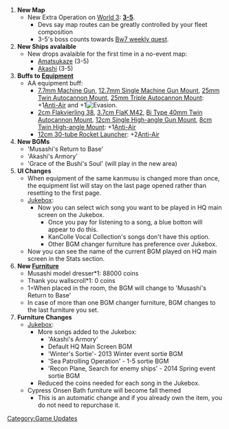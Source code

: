 # '''New Map'''
#* New Extra Operation on [[World 3]]: '''[[3-5]]'''.
#** Devs say map routes can be greatly controlled by your fleet composition
#** 3-5's boss counts towards [[Quest|Bw7 weekly quest]].
# '''New Ships avalaible'''
#* New drops avalaible for the first time in a no-event map:
#** [[Amatsukaze]] (3-5)
#** [[Akashi]] (3-5)
# '''Buffs to [[Equipment]]'''
#* AA equipment buff:
#**[[7.7mm Machine Gun]], [[12.7mm Single Machine Gun Mount]], [[25mm Twin Autocannon Mount]], [[25mm Triple Autocannon Mount]]: +1[[file:icon_AA.png|Anti-Air]] and +1[[File:Icon Evasion.png|Evasion]].
#**[[2cm Flakvierling 38]], [[3.7cm FlaK M42]], [[Bi Type 40mm Twin Autocannon Mount]], [[12cm Single High-angle Gun Mount]], [[8cm Twin High-angle Mount]]: +1[[file:icon_AA.png|Anti-Air]]
#**[[12cm 30-tube Rocket Launcher]]: +2[[file:icon_AA.png|Anti-Air]]
# '''New BGMs'''
#* 'Musashi's Return to Base'
#* 'Akashi's Armory'
#* 'Grace of the Bushi's Soul' (will play in the new area)
# '''UI Changes'''
#* When equipment of the same kanmusu is changed more than once, the equipment list will stay on the last page opened rather than resetting to the first page.
#* [[Jukebox]]:
#** Now you can select wich song you want to be played in HQ main screen on the Jukebox.
#*** Once you pay for listening to a song, a blue botton will appear to do this.
#*** KanColle Vocal Collection's songs don't have this option.
#*** Other BGM changer furniture has preference over Jukebox.
#* Now you can see the name of the current BGM played on HQ main screen in the Stats section.
# '''New [[Furniture]]'''
#* Musashi model dresser*1: 88000 coins
#* Thank you wallscroll*1: 0 coins
#* 1=When placed in the room, the BGM will change to 'Musashi's Return to Base'
#* In case of more than one BGM changer furniture, BGM changes to the last furniture you set.
# '''Furniture Changes'''
#* [[Jukebox]]:
#** More songs added to the Jukebox:
#*** 'Akashi's Armory'
#*** Default HQ Main Screen BGM
#*** 'Winter's Sortie'- 2013 Winter event sortie BGM
#*** 'Sea Patrolling Operation' - 1-5 sortie BGM
#*** 'Recon Plane, Search for enemy ships' - 2014 Spring event sortie BGM
#** Reduced the coins needed for each song in the Jukebox.
#* Cypress Onsen Bath furniture will become fall themed
#** This is an automatic change and if you already own the item, you do not need to repurchase it.
[[Category:Game Updates]]